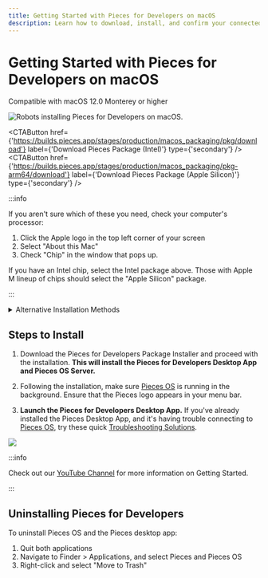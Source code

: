 ```yaml
---
title: Getting Started with Pieces for Developers on macOS
description: Learn how to download, install, and confirm your connected applications on macOS to start using Pieces for Developers
---
```



# Getting Started with Pieces for Developers on macOS

<ReleasePill>Compatible with macOS 12.0 Monterey or higher</ReleasePill>

![Robots installing Pieces for Developers on macOS.](/assets/installation/robots_macos.png)

<CTAButton
  href={'https://builds.pieces.app/stages/production/macos_packaging/pkg/download'}
  label={'Download Pieces Package (Intel)'}
  type={'secondary'}
/>
<MiniSpacer />
<CTAButton
  href={'https://builds.pieces.app/stages/production/macos_packaging/pkg-arm64/download'}
  label={'Download Pieces Package (Apple Silicon)'}
  type={'secondary'}
/>

<Spacer />

:::info

If you aren't sure which of these you need, check your computer's processor:
1. Click the Apple logo in the top left corner of your screen
2. Select "About this Mac"
3. Check "Chip" in the window that pops up.

If you have an Intel chip, select the Intel package above. Those with Apple M lineup of chips should select the "Apple Silicon" package.

:::

<details>
  <summary>Alternative Installation Methods</summary>

  If this isn't your first rodeo, here is the list of downloadable files for macOS:
  - [Pieces OS](/installation-getting-started/pieces-os) DMG (Standalone Mac) | [Download Here](https://builds.pieces.app/stages/production/os_server/dmg/download)
  - Pieces for Developers Desktop App DMG (Standalone Mac) | [Download Here](https://builds.pieces.app/stages/production/pieces_for_x/dmg/download)
  - [Pieces OS](/installation-getting-started/pieces-os) DMG ARM64 (Standalone Mac) | [Download Here](https://builds.pieces.app/stages/production/os_server/dmg-arm64/download)
  - Pieces for Developers Desktop App DMG ARM64 (Standalone Mac) | [Download Here](https://builds.pieces.app/stages/production/pieces_for_x/dmg-arm64/download)

  Note: You can also install Pieces via Homebrew.

  1. Ensure you have [installed](https://docs.brew.sh/Installation) Homebrew in your system
  2. Run the following command in your terminal to Install the Pieces brew package
    ```shell
    brew install --cask pieces
    ```
    [Save to Pieces](https://snippets.pieces.cloud/?p=f23c48bd96)
  3. The above command will install the Pieces-OS cask as well. Once the package is install successfully, you can start to run Pieces OS and the Pieces for Developers application.

</details>

## Steps to Install
1. Download the Pieces for Developers Package Installer and proceed with the installation. **This will install the Pieces for Developers Desktop App and Pieces OS Server.**

2. Following the installation, make sure [Pieces OS](/installation-getting-started/pieces-os) is running in the background. Ensure that the Pieces logo appears in your menu bar.

3. **Launch the Pieces for Developers Desktop App.** If you've already installed the Pieces Desktop App, and it's having trouble connecting to [Pieces OS](/installation-getting-started/pieces-os), try these quick [Troubleshooting Solutions](/faq).

![](https://storage.googleapis.com/pieces_static_resources/vs_code_marketplace/GIFs/INSTALL_MACOS)

:::info

Check out our [YouTube Channel](https://www.youtube.com/@getpieces) for more information on Getting Started.

:::

## Uninstalling Pieces for Developers
To uninstall Pieces OS and the Pieces desktop app:

1. Quit both applications
2. Navigate to Finder > Applications, and select Pieces and Pieces OS
3. Right-click and select "Move to Trash"
